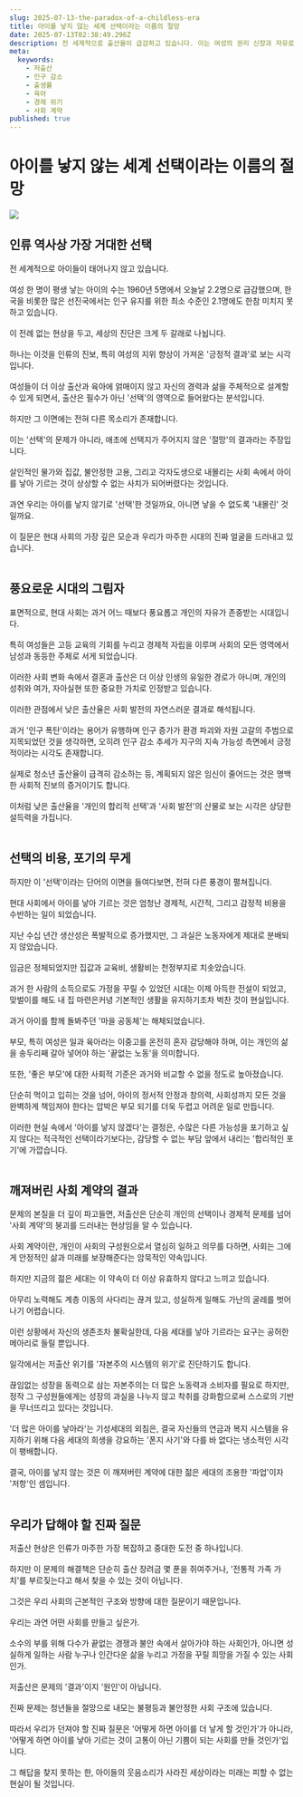 ```yaml
---
slug: 2025-07-13-the-paradox-of-a-childless-era
title: 아이를 낳지 않는 세계 선택이라는 이름의 절망
date: 2025-07-13T02:38:49.296Z
description: 전 세계적으로 출산율이 급감하고 있습니다. 이는 여성의 권리 신장과 자유로운 선택의 결과일까요, 아니면 감당할 수 없는 삶의 무게가 만든 비극일까요? 아이를 낳지 않는 시대를 살아가는 우리의 진짜 이유를 심층 분석합니다.
meta:
  keywords:
    - 저출산
    - 인구 감소
    - 출생률
    - 육아
    - 경제 위기
    - 사회 계약
published: true
---
```


# 아이를 낳지 않는 세계 선택이라는 이름의 절망

![](https://external-preview.redd.it/as-women-have-far-fewer-babies-the-u-s-and-the-world-face-v0-CAm8wtJTVcE8o8KgaPzHJ7tCXkUoH0Iy5R4wJpn9TgM.png?width=1080&crop=smart&auto=webp&s=eb1440a497da62158ab5cef3d1da140ac56e2712)

<h2>인류 역사상 가장 거대한 선택</h2>
전 세계적으로 아이들이 태어나지 않고 있습니다.<br /><br />여성 한 명이 평생 낳는 아이의 수는 1960년 5명에서 오늘날 2.2명으로 급감했으며, 한국을 비롯한 많은 선진국에서는 인구 유지를 위한 최소 수준인 2.1명에도 한참 미치지 못하고 있습니다.<br /><br />이 전례 없는 현상을 두고, 세상의 진단은 크게 두 갈래로 나뉩니다.<br /><br />하나는 이것을 인류의 진보, 특히 여성의 지위 향상이 가져온 '긍정적 결과'로 보는 시각입니다.<br /><br />여성들이 더 이상 출산과 육아에 얽매이지 않고 자신의 경력과 삶을 주체적으로 설계할 수 있게 되면서, 출산은 필수가 아닌 '선택'의 영역으로 들어왔다는 분석입니다.<br /><br />하지만 그 이면에는 전혀 다른 목소리가 존재합니다.<br /><br />이는 '선택'의 문제가 아니라, 애초에 선택지가 주어지지 않은 '절망'의 결과라는 주장입니다.<br /><br />살인적인 물가와 집값, 불안정한 고용, 그리고 각자도생으로 내몰리는 사회 속에서 아이를 낳아 기르는 것이 상상할 수 없는 사치가 되어버렸다는 것입니다.<br /><br />과연 우리는 아이를 낳지 않기로 '선택'한 것일까요, 아니면 낳을 수 없도록 '내몰린' 것일까요.<br /><br />이 질문은 현대 사회의 가장 깊은 모순과 우리가 마주한 시대의 진짜 얼굴을 드러내고 있습니다.<br /><br />

<h2>풍요로운 시대의 그림자</h2>
표면적으로, 현대 사회는 과거 어느 때보다 풍요롭고 개인의 자유가 존중받는 시대입니다.<br /><br />특히 여성들은 고등 교육의 기회를 누리고 경제적 자립을 이루며 사회의 모든 영역에서 남성과 동등한 주체로 서게 되었습니다.<br /><br />이러한 사회 변화 속에서 결혼과 출산은 더 이상 인생의 유일한 경로가 아니며, 개인의 성취와 여가, 자아실현 또한 중요한 가치로 인정받고 있습니다.<br /><br />이러한 관점에서 낮은 출산율은 사회 발전의 자연스러운 결과로 해석됩니다.<br /><br />과거 '인구 폭탄'이라는 용어가 유행하며 인구 증가가 환경 파괴와 자원 고갈의 주범으로 지목되었던 것을 생각하면, 오히려 인구 감소 추세가 지구의 지속 가능성 측면에서 긍정적이라는 시각도 존재합니다.<br /><br />실제로 청소년 출산율이 급격히 감소하는 등, 계획되지 않은 임신이 줄어드는 것은 명백한 사회적 진보의 증거이기도 합니다.<br /><br />이처럼 낮은 출산율을 '개인의 합리적 선택'과 '사회 발전'의 산물로 보는 시각은 상당한 설득력을 가집니다.<br /><br />

<h2>선택의 비용, 포기의 무게</h2>
하지만 이 '선택'이라는 단어의 이면을 들여다보면, 전혀 다른 풍경이 펼쳐집니다.<br /><br />현대 사회에서 아이를 낳아 기르는 것은 엄청난 경제적, 시간적, 그리고 감정적 비용을 수반하는 일이 되었습니다.<br /><br />지난 수십 년간 생산성은 폭발적으로 증가했지만, 그 과실은 노동자에게 제대로 분배되지 않았습니다.<br /><br />임금은 정체되었지만 집값과 교육비, 생활비는 천정부지로 치솟았습니다.<br /><br />과거 한 사람의 소득으로도 가정을 꾸릴 수 있었던 시대는 이제 아득한 전설이 되었고, 맞벌이를 해도 내 집 마련은커녕 기본적인 생활을 유지하기조차 벅찬 것이 현실입니다.<br /><br />과거 아이를 함께 돌봐주던 '마을 공동체'는 해체되었습니다.<br /><br />부모, 특히 여성은 일과 육아라는 이중고를 온전히 혼자 감당해야 하며, 이는 개인의 삶을 송두리째 갈아 넣어야 하는 '끝없는 노동'을 의미합니다.<br /><br />또한, '좋은 부모'에 대한 사회적 기준은 과거와 비교할 수 없을 정도로 높아졌습니다.<br /><br />단순히 먹이고 입히는 것을 넘어, 아이의 정서적 안정과 창의력, 사회성까지 모든 것을 완벽하게 책임져야 한다는 압박은 부모 되기를 더욱 두렵고 어려운 일로 만듭니다.<br /><br />이러한 현실 속에서 '아이를 낳지 않겠다'는 결정은, 수많은 다른 가능성을 포기하고 싶지 않다는 적극적인 선택이라기보다는, 감당할 수 없는 부담 앞에서 내리는 '합리적인 포기'에 가깝습니다.<br /><br />

<h2>깨져버린 사회 계약의 결과</h2>
문제의 본질을 더 깊이 파고들면, 저출산은 단순히 개인의 선택이나 경제적 문제를 넘어 '사회 계약'의 붕괴를 드러내는 현상임을 알 수 있습니다.<br /><br />사회 계약이란, 개인이 사회의 구성원으로서 열심히 일하고 의무를 다하면, 사회는 그에게 안정적인 삶과 미래를 보장해준다는 암묵적인 약속입니다.<br /><br />하지만 지금의 젊은 세대는 이 약속이 더 이상 유효하지 않다고 느끼고 있습니다.<br /><br />아무리 노력해도 계층 이동의 사다리는 끊겨 있고, 성실하게 일해도 가난의 굴레를 벗어나기 어렵습니다.<br /><br />이런 상황에서 자신의 생존조차 불확실한데, 다음 세대를 낳아 기르라는 요구는 공허한 메아리로 들릴 뿐입니다.<br /><br />일각에서는 저출산 위기를 '자본주의 시스템의 위기'로 진단하기도 합니다.<br /><br />끊임없는 성장을 동력으로 삼는 자본주의는 더 많은 노동력과 소비자를 필요로 하지만, 정작 그 구성원들에게는 성장의 과실을 나누지 않고 착취를 강화함으로써 스스로의 기반을 무너뜨리고 있다는 것입니다.<br /><br />'더 많은 아이를 낳아라'는 기성세대의 외침은, 결국 자신들의 연금과 복지 시스템을 유지하기 위해 다음 세대의 희생을 강요하는 '폰지 사기'와 다를 바 없다는 냉소적인 시각이 팽배합니다.<br /><br />결국, 아이를 낳지 않는 것은 이 깨져버린 계약에 대한 젊은 세대의 조용한 '파업'이자 '저항'인 셈입니다.<br /><br />

<h2>우리가 답해야 할 진짜 질문</h2>
저출산 현상은 인류가 마주한 가장 복잡하고 중대한 도전 중 하나입니다.<br /><br />하지만 이 문제의 해결책은 단순히 출산 장려금 몇 푼을 쥐여주거나, '전통적 가족 가치'를 부르짖는다고 해서 찾을 수 있는 것이 아닙니다.<br /><br />그것은 우리 사회의 근본적인 구조와 방향에 대한 질문이기 때문입니다.<br /><br />우리는 과연 어떤 사회를 만들고 싶은가.<br /><br />소수의 부를 위해 다수가 끝없는 경쟁과 불안 속에서 살아가야 하는 사회인가, 아니면 성실하게 일하는 사람 누구나 인간다운 삶을 누리고 가정을 꾸릴 희망을 가질 수 있는 사회인가.<br /><br />저출산은 문제의 '결과'이지 '원인'이 아닙니다.<br /><br />진짜 문제는 청년들을 절망으로 내모는 불평등과 불안정한 사회 구조에 있습니다.<br /><br />따라서 우리가 던져야 할 진짜 질문은 '어떻게 하면 아이를 더 낳게 할 것인가'가 아니라, '어떻게 하면 아이를 낳아 기르는 것이 고통이 아닌 기쁨이 되는 사회를 만들 것인가'입니다.<br /><br />그 해답을 찾지 못하는 한, 아이들의 웃음소리가 사라진 세상이라는 미래는 피할 수 없는 현실이 될 것입니다.<br /><br />

